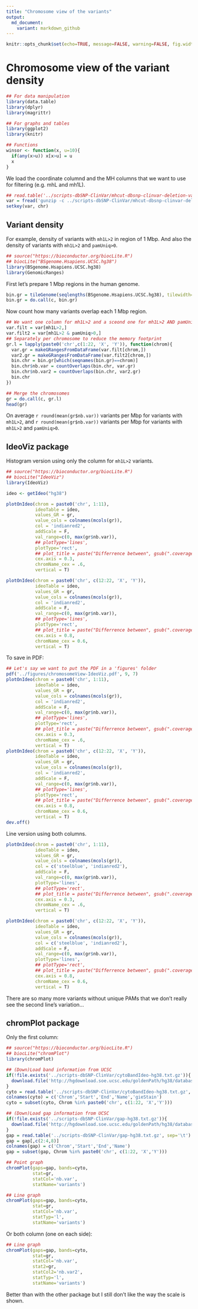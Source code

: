 ```yaml
---
title: "Chromosome view of the variants"
output:
  md_document:
    variant: markdown_github
---
```


```r
knitr::opts_chunk$set(echo=TRUE, message=FALSE, warning=FALSE, fig.width=10, tidy=TRUE)
```

# Chromosome view of the variant density

```r
## For data manipulation
library(data.table)
library(dplyr)
library(magrittr)

## For graphs and tables
library(ggplot2)
library(knitr)

## Functions
winsor <- function(x, u=10){
  if(any(x>u)) x[x>u] = u
  x
}
```

We load the coordinate columnd and the MH columns that we want to use for filtering (e.g. mhL and mh1L).

```r
## read.table('../scripts-dbSNP-ClinVar/mhcut-dbsnp-clinvar-deletion-variants.tsv.gz', nrows=1)
var = fread('gunzip -c ../scripts-dbSNP-ClinVar/mhcut-dbsnp-clinvar-deletion-variants.tsv.gz', select=c(1:3,21,22,32))
setkey(var, chr)
```

## Variant density

For example, density of variants with `mh1L>2` in region of 1 Mbp. And also the density of variants with `mh1L>2` and `pamUniq>0`.

```r
## source("https://bioconductor.org/biocLite.R")
## biocLite("BSgenome.Hsapiens.UCSC.hg38")
library(BSgenome.Hsapiens.UCSC.hg38)
library(GenomicRanges)
```

First let's prepare 1 Mbp regions in the human genome.

```r
bin.gr = tileGenome(seqlengths(BSgenome.Hsapiens.UCSC.hg38), tilewidth=1e6)
bin.gr = do.call(c, bin.gr)
```

Now count how many variants overlap each 1 Mbp region.

```r
## We want one column for mh1L>2 and a sceond one for mh1L>2 AND pamUniq>0
var.filt = var[mh1L>2,]
var.filt2 = var[mh1L>2 & pamUniq>0,]
## Separately per chromosome to reduce the memory footprint
gr.l = lapply(paste0('chr',c(1:22, 'X', 'Y')), function(chrom){
  var.gr = makeGRangesFromDataFrame(var.filt[chrom,])
  var2.gr = makeGRangesFromDataFrame(var.filt2[chrom,])
  bin.chr = bin.gr[which(seqnames(bin.gr)==chrom)]
  bin.chr$nb.var = countOverlaps(bin.chr, var.gr)
  bin.chr$nb.var2 = countOverlaps(bin.chr, var2.gr)
  bin.chr
})

## Merge the chromosomes
gr = do.call(c, gr.l)
head(gr)
```

On average `r round(mean(gr$nb.var))` variants per Mbp for variants with `mh1L>2`, and `r round(mean(gr$nb.var))` variants per Mbp for variants with `mh1L>2` and `pamUniq>0`.

## IdeoViz package

Histogram version using only the column for `mh1L>2` variants.

```r
## source("https://bioconductor.org/biocLite.R")
## biocLite("IdeoViz")
library(IdeoViz)

ideo <- getIdeo("hg38")

plotOnIdeo(chrom = paste0('chr', 1:11),
           ideoTable = ideo,
           values_GR = gr,
           value_cols = colnames(mcols(gr)),
           col = 'indianred2',
           addScale = F,
           val_range=c(0, max(gr$nb.var)),
           ## plotType='lines',
           plotType='rect',
           ## plot_title = paste("Differrence between", gsub(".coverage","",fileA), gsub(".coverage","",fileB), "bin",windows_size),
           cex.axis = 0.3,
           chromName_cex = .6,
           vertical = T)

plotOnIdeo(chrom = paste0('chr', c(12:22, 'X', 'Y')),
           ideoTable = ideo,
           values_GR = gr,
           value_cols = colnames(mcols(gr)),
           col = 'indianred2',
           addScale = F,
           val_range=c(0, max(gr$nb.var)),
           ## plotType='lines',
           plotType='rect',
           ## plot_title = paste("Differrence between", gsub(".coverage","",fileA), gsub(".coverage","",fileB), "bin",windows_size),
           cex.axis = 0.8,
           chromName_cex = 0.6,
           vertical = T)
```

To save in PDF:

```r
## Let's say we want to put the PDF in a 'figures' folder
pdf('../figures/chromosomeView-IdeoViz.pdf', 9, 7)
plotOnIdeo(chrom = paste0('chr', 1:11),
           ideoTable = ideo,
           values_GR = gr,
           value_cols = colnames(mcols(gr)),
           col = 'indianred2',
           addScale = F,
           val_range=c(0, max(gr$nb.var)),
           ## plotType='lines',
           plotType='rect',
           ## plot_title = paste("Differrence between", gsub(".coverage","",fileA), gsub(".coverage","",fileB), "bin",windows_size),
           cex.axis = 0.3,
           chromName_cex = .6,
           vertical = T)
plotOnIdeo(chrom = paste0('chr', c(12:22, 'X', 'Y')),
           ideoTable = ideo,
           values_GR = gr,
           value_cols = colnames(mcols(gr)),
           col = 'indianred2',
           addScale = F,
           val_range=c(0, max(gr$nb.var)),
           ## plotType='lines',
           plotType='rect',
           ## plot_title = paste("Differrence between", gsub(".coverage","",fileA), gsub(".coverage","",fileB), "bin",windows_size),
           cex.axis = 0.8,
           chromName_cex = 0.6,
           vertical = T)
dev.off()
```


Line version using both columns.

```r
plotOnIdeo(chrom = paste0('chr', 1:11),
           ideoTable = ideo,
           values_GR = gr,
           value_cols = colnames(mcols(gr)),
           col = c('steelblue', 'indianred2'),
           addScale = F,
           val_range=c(0, max(gr$nb.var)),
           plotType='lines',
           ## plotType='rect',
           ## plot_title = paste("Differrence between", gsub(".coverage","",fileA), gsub(".coverage","",fileB), "bin",windows_size),
           cex.axis = 0.3,
           chromName_cex = .6,
           vertical = T)

plotOnIdeo(chrom = paste0('chr', c(12:22, 'X', 'Y')),
           ideoTable = ideo,
           values_GR = gr,
           value_cols = colnames(mcols(gr)),
           col = c('steelblue', 'indianred2'),
           addScale = F,
           val_range=c(0, max(gr$nb.var)),
           plotType='lines',
           ## plotType='rect',
           ## plot_title = paste("Differrence between", gsub(".coverage","",fileA), gsub(".coverage","",fileB), "bin",windows_size),
           cex.axis = 0.8,
           chromName_cex = 0.6,
           vertical = T)
```

There are so many more variants without unique PAMs that we don't really see the second line's variation...

## chromPlot package

Only the first column:

```r
## source("https://bioconductor.org/biocLite.R")
## biocLite("chromPlot")
library(chromPlot)

## (Down)Load band information from UCSC
if(!file.exists('../scripts-dbSNP-ClinVar/cytoBandIdeo-hg38.txt.gz')){
  download.file('http://hgdownload.soe.ucsc.edu/goldenPath/hg38/database/cytoBandIdeo.txt.gz', '../scripts-dbSNP-ClinVar/cytoBandIdeo-hg38.txt.gz')
}
cyto = read.table('../scripts-dbSNP-ClinVar/cytoBandIdeo-hg38.txt.gz', sep='\t')
colnames(cyto) = c('Chrom','Start','End','Name','gieStain')
cyto = subset(cyto, Chrom %in% paste0('chr', c(1:22, 'X','Y')))

## (Down)Load gap information from UCSC
if(!file.exists('../scripts-dbSNP-ClinVar/gap-hg38.txt.gz')){
  download.file('http://hgdownload.soe.ucsc.edu/goldenPath/hg38/database/gap.txt.gz', '../scripts-dbSNP-ClinVar/gap-hg38.txt.gz')
}
gap = read.table('../scripts-dbSNP-ClinVar/gap-hg38.txt.gz', sep='\t')
gap = gap[,c(2:4,8)]
colnames(gap) = c('Chrom','Start','End','Name')
gap = subset(gap, Chrom %in% paste0('chr', c(1:22, 'X','Y')))

## Point graph
chromPlot(gaps=gap, bands=cyto,
          stat=gr,
          statCol='nb.var',
          statName='variants')

## Line graph
chromPlot(gaps=gap, bands=cyto,
          stat=gr,
          statCol='nb.var',
          statTyp='l',
          statName='variants')
```

Or both column (one on each side):

```r
## Line graph
chromPlot(gaps=gap, bands=cyto,
          stat=gr,
          statCol='nb.var',
          stat2=gr,
          statCol2='nb.var2',
          statTyp='l',
          statName='variants')

```

Better than with the other package but I still don't like the way the scale is shown.
